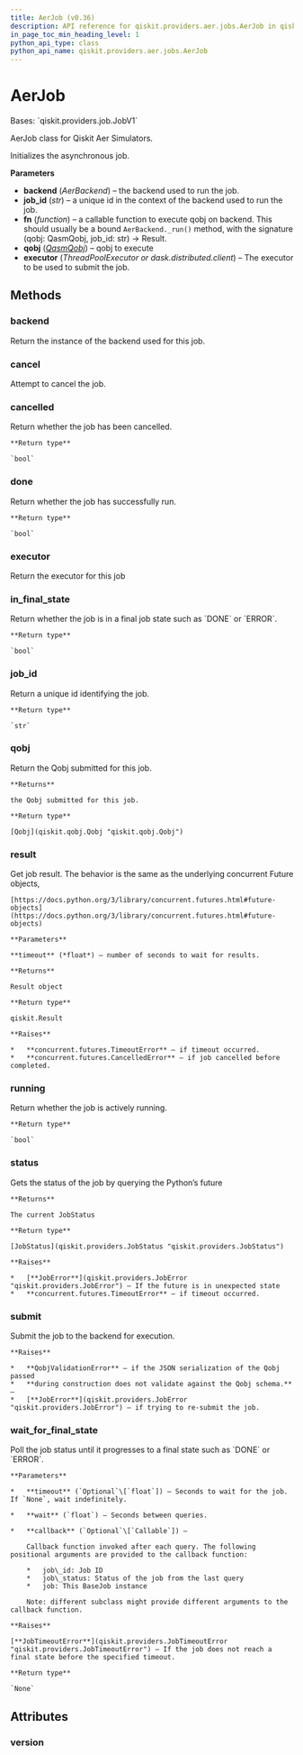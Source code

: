 ```yaml
---
title: AerJob (v0.36)
description: API reference for qiskit.providers.aer.jobs.AerJob in qiskit v0.36
in_page_toc_min_heading_level: 1
python_api_type: class
python_api_name: qiskit.providers.aer.jobs.AerJob
---
```


# AerJob

<Class id="qiskit.providers.aer.jobs.AerJob" isDedicatedPage={true} github="https://github.com/qiskit/qiskit-aer/tree/stable/0.10/qiskit/providers/aer/jobs/aerjob.py" signature="AerJob(backend, job_id, fn, qobj, executor=None)" modifiers="class">
  Bases: `qiskit.providers.job.JobV1`

  AerJob class for Qiskit Aer Simulators.

  Initializes the asynchronous job.

  **Parameters**

  *   **backend** (*AerBackend*) – the backend used to run the job.
  *   **job\_id** (*str*) – a unique id in the context of the backend used to run the job.
  *   **fn** (*function*) – a callable function to execute qobj on backend. This should usually be a bound `AerBackend._run()` method, with the signature (qobj: QasmQobj, job\_id: str) -> Result.
  *   **qobj** ([*QasmQobj*](qiskit.qobj.QasmQobj "qiskit.qobj.QasmQobj")) – qobj to execute
  *   **executor** (*ThreadPoolExecutor or dask.distributed.client*) – The executor to be used to submit the job.

  ## Methods

  <span id="qiskit-providers-aer-jobs-aerjob-backend" />

  ### backend

  <Function id="qiskit.providers.aer.jobs.AerJob.backend" signature="AerJob.backend()">
    Return the instance of the backend used for this job.
  </Function>

  <span id="qiskit-providers-aer-jobs-aerjob-cancel" />

  ### cancel

  <Function id="qiskit.providers.aer.jobs.AerJob.cancel" signature="AerJob.cancel()">
    Attempt to cancel the job.
  </Function>

  <span id="qiskit-providers-aer-jobs-aerjob-cancelled" />

  ### cancelled

  <Function id="qiskit.providers.aer.jobs.AerJob.cancelled" signature="AerJob.cancelled()">
    Return whether the job has been cancelled.

    **Return type**

    `bool`
  </Function>

  <span id="qiskit-providers-aer-jobs-aerjob-done" />

  ### done

  <Function id="qiskit.providers.aer.jobs.AerJob.done" signature="AerJob.done()">
    Return whether the job has successfully run.

    **Return type**

    `bool`
  </Function>

  <span id="qiskit-providers-aer-jobs-aerjob-executor" />

  ### executor

  <Function id="qiskit.providers.aer.jobs.AerJob.executor" signature="AerJob.executor()">
    Return the executor for this job
  </Function>

  <span id="qiskit-providers-aer-jobs-aerjob-in-final-state" />

  ### in\_final\_state

  <Function id="qiskit.providers.aer.jobs.AerJob.in_final_state" signature="AerJob.in_final_state()">
    Return whether the job is in a final job state such as `DONE` or `ERROR`.

    **Return type**

    `bool`
  </Function>

  <span id="qiskit-providers-aer-jobs-aerjob-job-id" />

  ### job\_id

  <Function id="qiskit.providers.aer.jobs.AerJob.job_id" signature="AerJob.job_id()">
    Return a unique id identifying the job.

    **Return type**

    `str`
  </Function>

  <span id="qiskit-providers-aer-jobs-aerjob-qobj" />

  ### qobj

  <Function id="qiskit.providers.aer.jobs.AerJob.qobj" signature="AerJob.qobj()">
    Return the Qobj submitted for this job.

    **Returns**

    the Qobj submitted for this job.

    **Return type**

    [Qobj](qiskit.qobj.Qobj "qiskit.qobj.Qobj")
  </Function>

  <span id="qiskit-providers-aer-jobs-aerjob-result" />

  ### result

  <Function id="qiskit.providers.aer.jobs.AerJob.result" signature="AerJob.result(timeout=None)">
    Get job result. The behavior is the same as the underlying concurrent Future objects,

    [https://docs.python.org/3/library/concurrent.futures.html#future-objects](https://docs.python.org/3/library/concurrent.futures.html#future-objects)

    **Parameters**

    **timeout** (*float*) – number of seconds to wait for results.

    **Returns**

    Result object

    **Return type**

    qiskit.Result

    **Raises**

    *   **concurrent.futures.TimeoutError** – if timeout occurred.
    *   **concurrent.futures.CancelledError** – if job cancelled before completed.
  </Function>

  <span id="qiskit-providers-aer-jobs-aerjob-running" />

  ### running

  <Function id="qiskit.providers.aer.jobs.AerJob.running" signature="AerJob.running()">
    Return whether the job is actively running.

    **Return type**

    `bool`
  </Function>

  <span id="qiskit-providers-aer-jobs-aerjob-status" />

  ### status

  <Function id="qiskit.providers.aer.jobs.AerJob.status" signature="AerJob.status()">
    Gets the status of the job by querying the Python’s future

    **Returns**

    The current JobStatus

    **Return type**

    [JobStatus](qiskit.providers.JobStatus "qiskit.providers.JobStatus")

    **Raises**

    *   [**JobError**](qiskit.providers.JobError "qiskit.providers.JobError") – If the future is in unexpected state
    *   **concurrent.futures.TimeoutError** – if timeout occurred.
  </Function>

  <span id="qiskit-providers-aer-jobs-aerjob-submit" />

  ### submit

  <Function id="qiskit.providers.aer.jobs.AerJob.submit" signature="AerJob.submit()">
    Submit the job to the backend for execution.

    **Raises**

    *   **QobjValidationError** – if the JSON serialization of the Qobj passed
    *   **during construction does not validate against the Qobj schema.** –
    *   [**JobError**](qiskit.providers.JobError "qiskit.providers.JobError") – if trying to re-submit the job.
  </Function>

  <span id="qiskit-providers-aer-jobs-aerjob-wait-for-final-state" />

  ### wait\_for\_final\_state

  <Function id="qiskit.providers.aer.jobs.AerJob.wait_for_final_state" signature="AerJob.wait_for_final_state(timeout=None, wait=5, callback=None)">
    Poll the job status until it progresses to a final state such as `DONE` or `ERROR`.

    **Parameters**

    *   **timeout** (`Optional`\[`float`]) – Seconds to wait for the job. If `None`, wait indefinitely.

    *   **wait** (`float`) – Seconds between queries.

    *   **callback** (`Optional`\[`Callable`]) –

        Callback function invoked after each query. The following positional arguments are provided to the callback function:

        *   job\_id: Job ID
        *   job\_status: Status of the job from the last query
        *   job: This BaseJob instance

        Note: different subclass might provide different arguments to the callback function.

    **Raises**

    [**JobTimeoutError**](qiskit.providers.JobTimeoutError "qiskit.providers.JobTimeoutError") – If the job does not reach a final state before the specified timeout.

    **Return type**

    `None`
  </Function>

  ## Attributes

  ### version

  <Attribute id="qiskit.providers.aer.jobs.AerJob.version" attributeValue="1" />
</Class>

